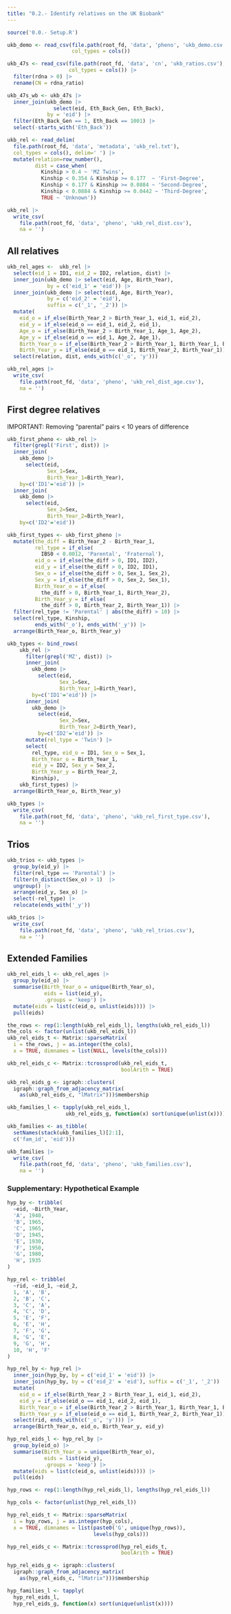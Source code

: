 ```yaml
---
title: "0.2.- Identify relatives on the UK Biobank"
---
```


```r
source('0.0.- Setup.R')
```

```r
ukb_demo <- read_csv(file.path(root_fd, 'data', 'pheno', 'ukb_demo.csv'),
                     col_types = cols())
```

```r
ukb_47s <- read_csv(file.path(root_fd, 'data', 'cn', 'ukb_ratios.csv'),
                    col_types = cols()) |>
  filter(rdna > 0) |>
  rename(CN = rdna_ratio)
```

```r
ukb_47s_wb <- ukb_47s |>
  inner_join(ukb_demo |>
               select(eid, Eth_Back_Gen, Eth_Back),
             by = 'eid') |>
  filter(Eth_Back_Gen == 1, Eth_Back == 1001) |>
  select(-starts_with('Eth_Back'))
```

```r
ukb_rel <- read_delim(
  file.path(root_fd, 'data', 'metadata', 'ukb_rel.txt'),
  col_types = cols(), delim=' ') |>
  mutate(relation=row_number(),
         dist = case_when(
           Kinship > 0.4 ~ 'MZ Twins',
           Kinship < 0.354 & Kinship >= 0.177  ~ 'First-Degree',
           Kinship < 0.177 & Kinship >= 0.0884 ~ 'Second-Degree',
           Kinship < 0.0884 & Kinship >= 0.0442 ~ 'Third-Degree',
           TRUE ~ 'Unknown'))
```

```r
ukb_rel |>
  write_csv(
    file.path(root_fd, 'data', 'pheno', 'ukb_rel_dist.csv'),
    na = '')
```

## All relatives

```r
ukb_rel_ages <-  ukb_rel |>
  select(eid_1 = ID1, eid_2 = ID2, relation, dist) |>
  inner_join(ukb_demo |> select(eid, Age, Birth_Year),
             by = c('eid_1' = 'eid')) |>
  inner_join(ukb_demo |> select(eid, Age, Birth_Year),
             by = c('eid_2' = 'eid'),
             suffix = c('_1', '_2')) |>
  mutate(
    eid_o = if_else(Birth_Year_2 > Birth_Year_1, eid_1, eid_2),
    eid_y = if_else(eid_o == eid_1, eid_2, eid_1),
    Age_o = if_else(Birth_Year_2 > Birth_Year_1, Age_1, Age_2),
    Age_y = if_else(eid_o == eid_1, Age_2, Age_1),
    Birth_Year_o = if_else(Birth_Year_2 > Birth_Year_1, Birth_Year_1, Birth_Year_2),
    Birth_Year_y = if_else(eid_o == eid_1, Birth_Year_2, Birth_Year_1)) |>
  select(relation, dist, ends_with(c('_o', 'y')))
```

```r
ukb_rel_ages |>
  write_csv(
    file.path(root_fd, 'data', 'pheno', 'ukb_rel_dist_age.csv'),
    na = '')
```



## First degree relatives

IMPORTANT: 
Removing "parental" pairs < 10 years of difference

```r
ukb_first_pheno <- ukb_rel |>
  filter(grepl('First', dist)) |>
  inner_join(
    ukb_demo |>
      select(eid,
             Sex_1=Sex,
             Birth_Year_1=Birth_Year),
    by=c('ID1'='eid')) |>
  inner_join(
    ukb_demo |>
      select(eid,
             Sex_2=Sex,
             Birth_Year_2=Birth_Year),
    by=c('ID2'='eid'))
```

```r
ukb_first_types <- ukb_first_pheno |>
  mutate(the_diff = Birth_Year_2 - Birth_Year_1,
         rel_type = if_else(
           IBS0 < 0.0012, 'Parental', 'Fraternal'),
         eid_o = if_else(the_diff > 0, ID1, ID2),
         eid_y = if_else(the_diff > 0, ID2, ID1),
         Sex_o = if_else(the_diff > 0, Sex_1, Sex_2),
         Sex_y = if_else(the_diff > 0, Sex_2, Sex_1),
         Birth_Year_o = if_else(
           the_diff > 0, Birth_Year_1, Birth_Year_2),
         Birth_Year_y = if_else(
           the_diff > 0, Birth_Year_2, Birth_Year_1)) |>
  filter(rel_type != 'Parental' | abs(the_diff) > 10) |>
  select(rel_type, Kinship,
         ends_with('_o'), ends_with('_y')) |>
  arrange(Birth_Year_o, Birth_Year_y)
```

```r
ukb_types <- bind_rows(
    ukb_rel |>
      filter(grepl('MZ', dist)) |>
      inner_join(
        ukb_demo |>
          select(eid,
                 Sex_1=Sex,
                 Birth_Year_1=Birth_Year),
        by=c('ID1'='eid')) |>
      inner_join(
        ukb_demo |>
          select(eid,
                 Sex_2=Sex,
                 Birth_Year_2=Birth_Year),
          by=c('ID2'='eid')) |>
      mutate(rel_type = 'Twin') |>
      select(
        rel_type, eid_o = ID1, Sex_o = Sex_1,
        Birth_Year_o = Birth_Year_1,
        eid_y = ID2, Sex_y = Sex_2,
        Birth_Year_y = Birth_Year_2,
        Kinship),
    ukb_first_types) |>
  arrange(Birth_Year_o, Birth_Year_y)
```

```r
ukb_types |>
  write_csv(
    file.path(root_fd, 'data', 'pheno', 'ukb_rel_first_type.csv'),
    na = '')
```

## Trios

```r
ukb_trios <- ukb_types |>
  group_by(eid_y) |>
  filter(rel_type == 'Parental') |>
  filter(n_distinct(Sex_o) > 1)  |>
  ungroup() |>
  arrange(eid_y, Sex_o) |>
  select(-rel_type) |>
  relocate(ends_with('_y'))
```

```r
ukb_trios |>
  write_csv(
    file.path(root_fd, 'data', 'pheno', 'ukb_rel_trios.csv'),
    na = '')
```

## Extended Families

```r
ukb_rel_eids_l <- ukb_rel_ages |>
  group_by(eid_o) |>
  summarise(Birth_Year_o = unique(Birth_Year_o),
            eids = list(eid_y),
            .groups = 'keep') |>
  mutate(eids = list(c(eid_o, unlist(eids)))) |>
  pull(eids)
```

```r
the_rows <- rep(1:length(ukb_rel_eids_l), lengths(ukb_rel_eids_l)) 
the_cols <- factor(unlist(ukb_rel_eids_l))
ukb_rel_eids_t <- Matrix::sparseMatrix(
  i = the_rows, j = as.integer(the_cols),
  x = TRUE, dimnames = list(NULL, levels(the_cols)))

ukb_rel_eids_c <- Matrix::tcrossprod(ukb_rel_eids_t,
                                     boolArith = TRUE)

ukb_rel_eids_g <- igraph::clusters(
  igraph::graph_from_adjacency_matrix(
    as(ukb_rel_eids_c, "lMatrix")))$membership

ukb_families_l <- tapply(ukb_rel_eids_l,
                   ukb_rel_eids_g, function(x) sort(unique(unlist(x))))
```

```r
ukb_families <- as_tibble(
  setNames(stack(ukb_families_l)[2:1],
  c('fam_id', 'eid')))
```

```r
ukb_families |>
  write_csv(
    file.path(root_fd, 'data', 'pheno', 'ukb_families.csv'),
    na = '')
```

### Supplementary: Hypothetical Example

```r
hyp_by <- tribble(
  ~eid, ~Birth_Year,
  'A', 1940,
  'B', 1965,
  'C', 1965,
  'D', 1945,
  'E', 1930,
  'F', 1950,
  'G', 1980,
  'H', 1935
)

hyp_rel <- tribble(
  ~rid, ~eid_1, ~eid_2,
  1, 'A', 'B',
  2, 'B', 'C',
  3, 'C', 'A',
  4, 'C', 'D',
  5, 'E', 'F',
  6, 'E', 'H',
  7, 'F', 'G',
  8, 'G', 'E',
  9, 'G', 'H',
  10, 'H', 'F'
)

hyp_rel_by <- hyp_rel |> 
  inner_join(hyp_by, by = c('eid_1' = 'eid')) |>
  inner_join(hyp_by, by = c('eid_2' = 'eid'), suffix = c('_1', '_2')) |>
  mutate(
    eid_o = if_else(Birth_Year_2 > Birth_Year_1, eid_1, eid_2),
    eid_y = if_else(eid_o == eid_1, eid_2, eid_1),
    Birth_Year_o = if_else(Birth_Year_2 > Birth_Year_1, Birth_Year_1, Birth_Year_2),
    Birth_Year_y = if_else(eid_o == eid_1, Birth_Year_2, Birth_Year_1)) |>
  select(rid, ends_with(c('_o', 'y'))) |>
  arrange(Birth_Year_o, eid_o, Birth_Year_y, eid_y)
```

```r
hyp_rel_eids_l <- hyp_rel_by |>
  group_by(eid_o) |>
  summarise(Birth_Year_o = unique(Birth_Year_o),
            eids = list(eid_y),
            .groups = 'keep') |>
  mutate(eids = list(c(eid_o, unlist(eids)))) |>
  pull(eids)
```



```r
hyp_rows <- rep(1:length(hyp_rel_eids_l), lengths(hyp_rel_eids_l))
```

```r
hyp_cols <- factor(unlist(hyp_rel_eids_l))
```

```r
hyp_rel_eids_t <- Matrix::sparseMatrix(
  i = hyp_rows, j = as.integer(hyp_cols),
  x = TRUE, dimnames = list(paste0('G', unique(hyp_rows)),
                            levels(hyp_cols)))
```

```r
hyp_rel_eids_c <- Matrix::tcrossprod(hyp_rel_eids_t,
                                     boolArith = TRUE)
```

```r
hyp_rel_eids_g <- igraph::clusters(
  igraph::graph_from_adjacency_matrix(
    as(hyp_rel_eids_c, "lMatrix")))$membership
```

```r
hyp_families_l <- tapply(
  hyp_rel_eids_l,
  hyp_rel_eids_g, function(x) sort(unique(unlist(x))))
```